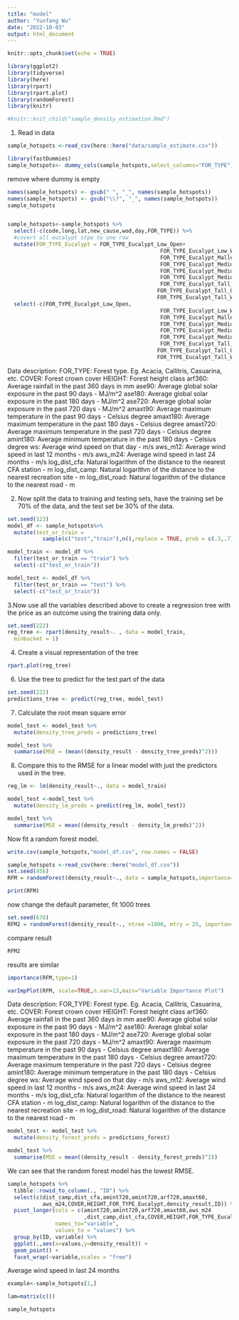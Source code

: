 ```yaml
---
title: "model"
author: "Yunfang Wu"
date: "2022-10-03"
output: html_document
---
```


```r
knitr::opts_chunk$set(echo = TRUE)
```

```r
library(ggplot2)
library(tidyverse)
library(here)
library(rpart)
library(rpart.plot)
library(randomForest)
library(knitr)
```

```r
#knitr::knit_child("sample_density_estimation.Rmd")
```


1. Read in data

```r
sample_hotspots <-read_csv(here::here("data/sample_estimate.csv"))
```


```r


library(fastDummies)
sample_hotspots<- dummy_cols(sample_hotspots,select_columns="FOR_TYPE")
```

remove where dummy is empty
```r
names(sample_hotspots) <- gsub(" ", "_", names(sample_hotspots))
names(sample_hotspots) <- gsub("\\?", "_", names(sample_hotspots))
sample_hotspots


sample_hotspots<-sample_hotspots %>% 
  select(-c(code,long,lat,new_cause,wod,day,FOR_TYPE)) %>% 
  #covert all eucalypt stpe to one row
  mutate(FOR_TYPE_Eucalypt = FOR_TYPE_Eucalypt_Low_Open+
                                                FOR_TYPE_Eucalypt_Low_Woodland+
                                                FOR_TYPE_Eucalypt_Mallee_Woodland+
                                                FOR_TYPE_Eucalypt_Medium_Closed+
                                                FOR_TYPE_Eucalypt_Medium_Open+
                                                FOR_TYPE_Eucalypt_Medium_Woodland+
                                                FOR_TYPE_Eucalypt_Tall_Closed+
                                               FOR_TYPE_Eucalypt_Tall_Open+
                                               FOR_TYPE_Eucalypt_Tall_Woodland)%>% 
  select(-c(FOR_TYPE_Eucalypt_Low_Open,
                                                FOR_TYPE_Eucalypt_Low_Woodland,
                                                FOR_TYPE_Eucalypt_Mallee_Woodland,
                                                FOR_TYPE_Eucalypt_Medium_Closed,
                                                FOR_TYPE_Eucalypt_Medium_Open,
                                                FOR_TYPE_Eucalypt_Medium_Woodland,
                                                FOR_TYPE_Eucalypt_Tall_Closed,
                                               FOR_TYPE_Eucalypt_Tall_Open,
                                               FOR_TYPE_Eucalypt_Tall_Woodland))
```




Data description:
FOR_TYPE: Forest type. Eg. Acacia, Callitris, Casuarina, etc.
COVER: Forest crown cover
HEIGHT: Forest height class
arf360: Average rainfall in the past 360 days in mm
ase90: Average global solar exposure in the past 90 days - MJ/m^2
ase180: Average global solar exposure in the past 180 days - MJ/m^2
ase720: Average global solar exposure in the past 720 days - MJ/m^2
amaxt90: Average maximum temperature in the past 90 days - Celsius degree
amaxt180: Average maximum temperature in the past 180 days - Celsius degree
amaxt720: Average maximum temperature in the past 720 days - Celsius degree
amint180: Average minimum temperature in the past 180 days - Celsius degree
ws: Average wind speed on that day - m/s
aws_m12: Average wind speed in last 12 months - m/s
aws_m24: Average wind speed in last 24 months - m/s
log_dist_cfa: Natural logarithm of the distance to the nearest CFA station - m
log_dist_camp: Natural logarithm of the distance to the nearest recreation site - m
log_dist_road: Natural logarithm of the distance to the nearest road - m





2. Now split the data to training and testing sets, have the training set be 70% of the data, and the test set be 30% of the data.

```r
set.seed(123)
model_df <- sample_hotspots%>%
  mutate(test_or_train = 
           sample(c("test","train"),n(),replace = TRUE, prob = c(.3,.7))) 

model_train <- model_df %>%
  filter(test_or_train == "train") %>% 
  select(-c("test_or_train"))

model_test <- model_df %>%
  filter(test_or_train == "test") %>% 
  select(-c("test_or_train"))

```

3.Now use all the variables described above to create a regression tree with the price as an outcome using the training data only.






```r
set.seed(222)
reg_tree <- rpart(density_result~. , data = model_train, 
  minbucket = 1)
```

4. Create a visual representation of the tree 
```r
rpart.plot(reg_tree)
```

6. Use the tree to predict for the test part of the data

```r
set.seed(222)
predictions_tree <- predict(reg_tree, model_test)
```


7. Calculate the root mean square error

```r
model_test <- model_test %>%
  mutate(density_tree_preds = predictions_tree)

model_test %>%
  summarise(MSE = (mean((density_result - density_tree_preds)^2)))

```
8. Compare this to the RMSE for a linear model with just the predictors used in the tree.
```r
reg_lm <- lm(density_result~., data = model_train)

model_test <-model_test %>%
  mutate(density_lm_preds = predict(reg_lm, model_test))

model_test %>%
  summarise(MSE = mean((density_result - density_lm_preds)^2))

```

Now fit a random forest model.
```r
write.csv(sample_hotspots,"model_df.csv", row.names = FALSE)
```

```r
sample_hotspots <-read_csv(here::here("model_df.csv"))
set.seed(456)
RFM = randomForest(density_result~., data = sample_hotspots,importance=TRUE)
```

```r
print(RFM)
```
now change the default parameter, fit 1000 trees

```r
set.seed(678)
RFM2 = randomForest(density_result~., ntree =1000, mtry = 25, importance = TRUE,data = sample_hotspots)

```
compare result

```r
RFM2
```

results are similar


```r
importance(RFM,type=1)
```
```r
varImpPlot(RFM, scale=TRUE,n.var=13,main="Variable Importance Plot")
```









Data description:
FOR_TYPE: Forest type. Eg. Acacia, Callitris, Casuarina, etc.
COVER: Forest crown cover
HEIGHT: Forest height class
arf360: Average rainfall in the past 360 days in mm
ase90: Average global solar exposure in the past 90 days - MJ/m^2
ase180: Average global solar exposure in the past 180 days - MJ/m^2
ase720: Average global solar exposure in the past 720 days - MJ/m^2
amaxt90: Average maximum temperature in the past 90 days - Celsius degree
amaxt180: Average maximum temperature in the past 180 days - Celsius degree
amaxt720: Average maximum temperature in the past 720 days - Celsius degree
amint180: Average minimum temperature in the past 180 days - Celsius degree
ws: Average wind speed on that day - m/s
aws_m12: Average wind speed in last 12 months - m/s
aws_m24: Average wind speed in last 24 months - m/s
log_dist_cfa: Natural logarithm of the distance to the nearest CFA station - m
log_dist_camp: Natural logarithm of the distance to the nearest recreation site - m
log_dist_road: Natural logarithm of the distance to the nearest road - m





```r
model_test <- model_test %>%
  mutate(density_forest_preds = predictions_forest)

model_test %>%
  summarise(MSE = mean((density_result - density_forest_preds)^2))
```
We can see that the random forest model has the lowest RMSE.


```r
sample_hotspots %>% 
  tibble::rowid_to_column(., "ID") %>% 
  select(c(dist_camp,dist_cfa,amint720,amint720,arf720,amaxt60,
           aws_m24,COVER,HEIGHT,FOR_TYPE_Eucalypt,density_result,ID)) %>% 
  pivot_longer(cols = c(amint720,amint720,arf720,amaxt60,aws_m24
                        ,dist_camp,dist_cfa,COVER,HEIGHT,FOR_TYPE_Eucalypt), 
               names_to="variable",
               values_to = "values") %>% 
  group_by(ID, variable) %>% 
  ggplot(.,aes(x=values,y=density_result)) +
  geom_point() +
  facet_wrap(~variable,scales = "free")
```
Average wind speed in last 24 months

```r
example<-sample_hotspots[1,]
```

```r
lam=matrix(c())
```


```r
sample_hotspots
```

